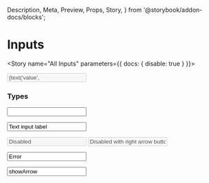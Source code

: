   Description,
  Meta,
  Preview,
  Props,
  Story,
} from '@storybook/addon-docs/blocks';


<Meta component={Input} title="Components/Molecules/Form Controls/Input" />

# Inputs
<Description of={Input} />
<Props of={Input} />

<Story name="All Inputs" parameters={{ docs: { disable: true } }}>
  <form id="formOne">
    <Input
      className={text('className', '')}
      disabled={boolean('disabled', false)}
      error={text('error', '')}
      icon={text('icon', '')}
      htmlType={text('id', '')}
      label={text('label', 'Label')}
      size={text('text', '')}
      toolTip={text('toolTip', '')}
      value={text('value', 'value')}
      type={text('type', '')}
    />
  </form>
</Story>


### Types
<Preview>
<Story name="Input States">
  <form id="formTwo">
    <Input 
      label="Text input label (optional)"
      value=""
    />
   </form>
</Story>
</Preview>

<Preview>
<Story name="Input With Default Value">
  <form id="formThree">
   <Input 
      label="Would you like to complete this form?"
      value="Text input label"
    />
   </form>
</Story>
</Preview>


<Preview>
<Story name="Input Disabled">
  <form id="formFour">
   <Input 
      label="Text input label (optional)"
      value="Disabled"
      disabled
    />
    <Input 
      label="Text input label (optional)"
      value="Disabled with right arrow button"
      disabled
      showArrow
    />
   </form>
</Story>
</Preview>


<Preview>
<Story name="Input Error">
  <form id="formSix">
    <Input 
      label="Text input label (optional)"
      value="Error"
    />
   </form>
</Story>
</Preview>


<Preview>
<Story name="Input with Right Arrow Button">
  <form id="formFive">
     <Input 
      label="Text input label (optional)"
      value="showArrow"
      showArrow
    />
   </form>
</Story>
</Preview>
